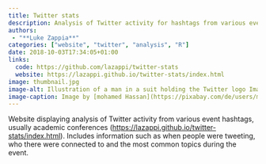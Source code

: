 ```yaml
---
title: Twitter stats
description: Analysis of Twitter activity for hashtags from various events, usually academic conferences
authors:
 - "**Luke Zappia**"
categories: ["website", "twitter", "analysis", "R"]
date: 2018-10-03T17:34:05+01:00
links:
  code: https://github.com/lazappi/twitter-stats
  website: https://lazappi.github.io/twitter-stats/index.html
image: thumbnail.jpg
image-alt: Illustration of a man in a suit holding the Twitter logo Image by mohamed Hassan (https://pixabay.com/de/users/mohamed_hassan-5229782) from Pixabay (https://pixabay.com/)
image-caption: Image by [mohamed Hassan](https://pixabay.com/de/users/mohamed_hassan-5229782) from [Pixabay](https://pixabay.com/)
---
```


Website displaying analysis of Twitter activity from various event hashtags, usually academic conferences (<https://lazappi.github.io/twitter-stats/index.html>).
Includes information such as when people were tweeting, who there were connected to and the most common topics during the event.
